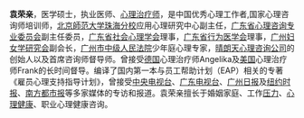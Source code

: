 {{unreferenced|time=2010-08-20T02:14:34+00:00}}
'''袁荣亲'''，医学硕士，执业医师、[[心理治疗师|心理治疗师]]，是中国优秀心理工作者,国家心理咨询师培训师，[[北京师范大学珠海分校|北京師范大学珠海分校]]应用心理研究中心副主任，[[广东省心理咨询专业委员会|广东省心理咨询专业委员会]]副主任委员，[[广东省社会心理学会|广东省社会心理学会]]理事，[[广东省行为医学会|广东省行为医学会]]理事，[[广州妇女学研究会|广州妇女学研究会]]副会长，[[广东省广州市中级人民法院|广州市中级人民法院]]少年庭心理专家，[[晴朗天心理咨询公司|晴朗天心理咨询公司]]的创始人以及首席咨询师督导师。曾接受[[德国|德国]]心理治疗师Angelika及[[美国|美国]]心理治疗师Frank的长时间督导。编译了国内第一本与员工帮助计划（EAP）相关的专著《雇员心理支持指导计划》，曾接受[[中国中央电视台|中央电视台]]、[[广东电视台|广东电视台]]、[[广州日报|广州日报]]及[[纽约时报|纽约时报]]、[[南方都市报|南方都市报]]等多家媒体的专访和报道。袁荣亲擅长于婚姻家庭、工作[[压力|压力]]、[[心理健康|心理健康]]、职业心理健康咨询。